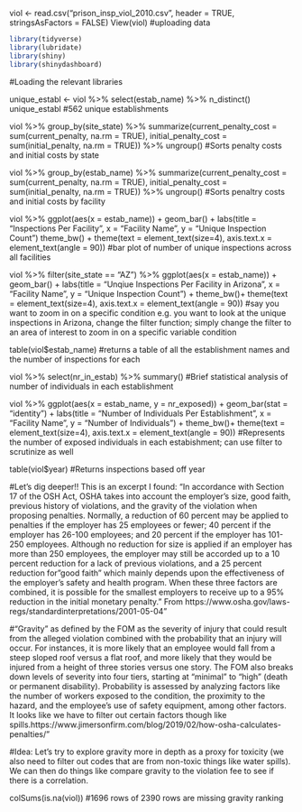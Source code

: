 viol <- read.csv("prison_insp_viol_2010.csv", header = TRUE, stringsAsFactors = FALSE)
View(viol)
#uploading data


```r
library(tidyverse)
library(lubridate)
library(shiny)
library(shinydashboard)
```
#Loading the relevant libraries

unique_establ <- 
  viol %>% 
  select(estab_name) %>% 
  n_distinct()
unique_establ
#562 unique establishments



viol %>% group_by(site_state) %>% summarize(current_penalty_cost = sum(current_penalty, na.rm = TRUE), initial_penalty_cost = sum(initial_penalty, na.rm = TRUE)) %>% ungroup()
#Sorts penalty costs and initial costs by state

viol %>% group_by(estab_name) %>% summarize(current_penalty_cost = sum(current_penalty, na.rm = TRUE), initial_penalty_cost = sum(initial_penalty, na.rm = TRUE)) %>% ungroup()
#Sorts penaltry costs and initial costs by facility 

viol %>% 
  ggplot(aes(x = estab_name)) + 
  geom_bar() + 
  labs(title = "Inspections Per Facility", x = "Facility Name", y = "Unique Inspection Count")
  theme_bw() + 
   theme(text = element_text(size=4),
  axis.text.x = element_text(angle = 90))
#bar plot of number of unique inspections across all facilities
  
  
viol %>% 
  filter(site_state == "AZ") %>%
  ggplot(aes(x = estab_name)) + 
  geom_bar() + 
  labs(title = "Unqiue Inspections Per Facility in Arizona", x = "Facility Name", y = "Unique Inspection Count") +
  theme_bw()+
  theme(text = element_text(size=4),
  axis.text.x = element_text(angle = 90))
#say you want to zoom in on a specific condition e.g. you want to look at the unique inspections in Arizona, change the filter function; simply change the filter to an area of interest to zoom in on a specific variable condition

table(viol$estab_name)
#returns a table of all the establishment names and the number of inspections for each

viol %>% select(nr_in_estab) %>% summary()
#Brief statistical analysis of number of individuals in each establishment


viol %>% 
  ggplot(aes(x = estab_name, y = nr_exposed)) +
  geom_bar(stat = "identity") +
  labs(title = "Number of Individuals Per Establishment", x = "Facility Name", y = "Number of Individuals") +
  theme_bw()+
  theme(text = element_text(size=4),
  axis.text.x = element_text(angle = 90))
#Represents the number of exposed individuals in each estabishment; can use filter to scrutinize as well

table(viol$year)
#Returns inspections based off year

#Let's dig deeper!! This is an excerpt I found: "In accordance with Section 17 of the OSH Act, OSHA takes into account the employer's size, good faith, previous history of violations, and the gravity of the violation when proposing penalties. Normally, a reduction of 60 percent may be applied to penalties if the employer has 25 employees or fewer; 40 percent if the employer has 26-100 employees; and 20 percent if the employer has 101-250 employees. Although no reduction for size is applied if an employer has more than 250 employees, the employer may still be accorded up to a 10 percent reduction for a lack of previous violations, and a 25 percent reduction for "good faith" which mainly depends upon the effectiveness of the employer's safety and health program. When these three factors are combined, it is possible for the smallest employers to receive up to a 95% reduction in the initial monetary penalty." From https://www.osha.gov/laws-regs/standardinterpretations/2001-05-04"

#“Gravity” as defined by the FOM as the severity of injury that could result from the alleged violation combined with the probability that an injury will occur.  For instances, it is more likely that an employee would fall from a steep sloped roof versus a flat roof, and more likely that they would be injured from a height of three stories versus one story. The FOM also breaks down levels of severity into four tiers, starting at “minimal” to “high” (death or permanent disability).   Probability is assessed by analyzing factors like the number of workers exposed to the condition, the proximity to the hazard, and the employee’s use of safety equipment, among other factors. It looks like we have to filter out certain factors though like spills.https://www.jimersonfirm.com/blog/2019/02/how-osha-calculates-penalties/"

#Idea: Let's try to explore gravity more in depth as a proxy for toxicity (we also need to filter out codes that are from non-toxic things like water spills). We can then do things like compare gravity to the violation fee to see if there is a correlation.

colSums(is.na(viol))
#1696 rows of 2390 rows are missing gravity ranking 



